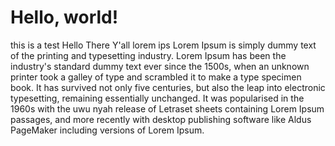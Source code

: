 
# Hello, world!
this is a test
<SideNote id='sideNoteTest'> Hello There Y'all </SideNote>
lorem ips
Lorem Ipsum is simply dummy text of the printing and typesetting industry. Lorem Ipsum has been the industry's standard dummy text ever since the 1500s, when an unknown printer took a galley of type and scrambled it to make a type specimen book. It has survived not only five centuries, but also the leap into electronic typesetting, remaining essentially unchanged. It was popularised in the 1960s with the
<MarginNote id='sideNoteTest'>uwu nyah</MarginNote>
release of Letraset sheets containing Lorem Ipsum passages, and more recently with desktop publishing software like Aldus PageMaker including versions of Lorem Ipsum.